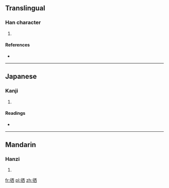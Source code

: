 ==Translingual==

===Han character===
{{Han char|rn=60|rad=彳|as=06|sn=9|four=2126<sub>0</sub>|canj=竹人一金田 (HOMCW)|ids=⿰[[彳]][[西]]}}

# {{defn|Han|sort=彳06}}

====References====
* {{Han ref|kx=0366.100|dkj=10090|hdz=20819.050|uh=5F86|ud=24454|bh=CEBE|bd=52926}}

----

==Japanese==

===Kanji===
{{ja-kanji|grade=|rs=彳06}}

# {{defn|lang=ja|sort=彳06}}

====Readings====
* {{ja-readings|on=[[せい]] (sei), [[さい]] (sai)|kun=[[ゆく]] (yuku)}}

----

==Mandarin==

===Hanzi===
{{cmn-hanzi|pin=[[xī]] ([[xi1]]), [[xún]] ([[xun2]]), [[xùn]] ([[xun4]])|wg=hsi<sup>1</sup>, hsün<sup>2</sup>, hsün<sup>4</sup>}}

# {{defn|lang=cmn|sort=彳06}}

[[fr:徆]]
[[pl:徆]]
[[zh:徆]]